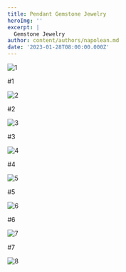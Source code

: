 ```yaml
---
title: Pendant Gemstone Jewelry
heroImg: ''
excerpt: |
  Gemstone Jewelry
author: content/authors/napolean.md
date: '2023-01-28T08:00:00.000Z'
---
```



![](/uploads/IMG_7650.jpg "1")

\#1

![](/uploads/IMG_7654.jpg "2")

\#2

![](/uploads/IMG_7655.jpg "3")

\#3

![](/uploads/IMG_7656.jpg "4")

\#4



![](/uploads/IMG_7657.jpg "5")

\#5



![](/uploads/IMG_7659.jpg "6")

\#6



![](/uploads/IMG_7659.jpg "7")

\#7

![](/uploads/IMG_7662.jpg "8")

